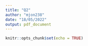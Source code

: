 ```yaml
---
title: "Q2"
author: "mjon238"
date: "18/05/2022"
output: pdf_document
---
```


```r
knitr::opts_chunk$set(echo = TRUE)
```
